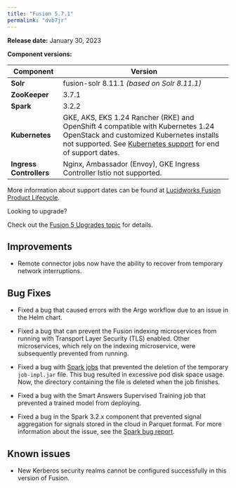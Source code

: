 ```yaml
---
title: "Fusion 5.7.1"
permalink: "dvb7jr"
---
```


**Release date:** January 30, 2023

**Component versions:**

| Component | Version |
| --- | --- |
| **Solr** | fusion-solr 8.11.1  *(based on Solr 8.11.1)* |
| **ZooKeeper** | 3.7.1 |
| **Spark** | 3.2.2 |
| **Kubernetes** | GKE, AKS, EKS 1.24  Rancher (RKE) and OpenShift 4 compatible with Kubernetes 1.24  OpenStack and customized Kubernetes installs not supported.  See [Kubernetes support](/policies/7shln5/lucidworks-version-support-lifecycle#kubernetes-support) for end of support dates. |
| **Ingress Controllers** | Nginx, Ambassador (Envoy), GKE Ingress Controller  Istio not supported. |

More information about support dates can be found at [Lucidworks Fusion Product Lifecycle](/policies/7shln5/lucidworks-version-support-lifecycle).

<Tip>
Looking to upgrade?

Check out the [Fusion 5 Upgrades topic](/how-to/upgrade-fusion-5/3svmoc/fusion-5-upgrades) for details.
</Tip>

## Improvements

* Remote connector jobs now have the ability to recover from temporary network interruptions.

## Bug Fixes

* Fixed a bug that caused errors with the Argo workflow due to an issue in the Helm chart.

* Fixed a bug that can prevent the Fusion indexing microservices from running with Transport Layer Security (TLS) enabled. Other microservices, which rely on the indexing microservice, were subsequently prevented from running.

* Fixed a bug with [Spark jobs](/fusion/5.7/187/spark-jobs) that prevented the deletion of the temporary `job-impl.jar` file. This bug resulted in excessive pod disk space usage. Now, the directory containing the file is deleted when the job finishes.

* Fixed a bug with the Smart Answers Supervised Training job that prevented a trained model from deploying.

* Fixed a bug in the Spark 3.2.x component that prevented signal aggregation for signals stored in the cloud in Parquet format. For more information about the issue, see the [Spark bug report](https://issues.apache.org/jira/browse/SPARK-38318).

## Known issues

* New Kerberos security realms cannot be configured successfully in this version of Fusion.